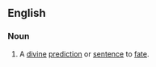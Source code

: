 ==English==
{{wikipedia|The writing on the wall}}

===Noun===
{{en-noun|sg=[[handwriting]] [[on]] [[the]] [[wall]]|-}}

# {{idiom}} {{form of|alternative form|writing on the wall}} A [[divine]] [[prediction]] or [[sentence]] to [[fate]].